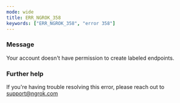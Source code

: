 ```yaml
---
mode: wide
title: ERR_NGROK_358
keywords: ["ERR_NGROK_358", "error 358"]
---
```



### Message

Your account doesn't have permission to create labeled endpoints.

<ErrorDetails />

### Further help

If you're having trouble resolving this error, please reach out to [support@ngrok.com](mailto:support@ngrok.com?subject=Help%20with%20ERR_NGROK_358)
